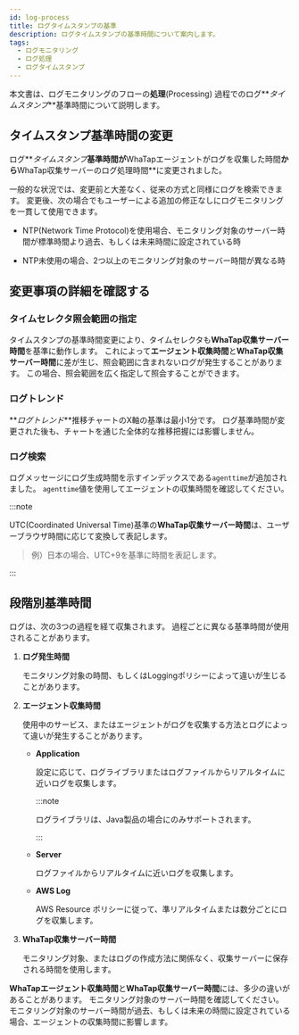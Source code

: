 ```yaml
---
id: log-process
title: ログタイムスタンプの基準
description: ログタイムスタンプの基準時間について案内します。
tags:
  - ログモニタリング
  - ログ処理
  - ログタイムスタンプ
---
```


本文書は、ログモニタリングのフローの**処理**(Processing) 過程でのログ**_タイムスタンプ_**基準時間について説明します。

## タイムスタンプ基準時間の変更

<ImgLang img="log-timestamp.png" desc="ログタイムスタンプ基準時間の変更" />

ログ**_タイムスタンプ_**基準時間が**WhaTapエージェントがログを収集した時間**から**WhaTap収集サーバーのログ処理時間**に変更されました。

一般的な状況では、変更前と大差なく、従来の方式と同様にログを検索できます。 変更後、次の場合でもユーザーによる追加の修正なしにログモニタリングを一貫して使用できます。

-   NTP(Network Time Protocol)を使用場合、モニタリング対象のサーバー時間が標準時間より過去、もしくは未来時間に設定されている時

-   NTP未使用の場合、2つ以上のモニタリング対象のサーバー時間が異なる時

## 変更事項の詳細を確認する

### タイムセレクタ照会範囲の指定

タイムスタンプの基準時間変更により、タイムセレクタも**WhaTap収集サーバー時間**を基準に動作します。 これによって**エージェント収集時間**と**WhaTap収集サーバー時間**に差が生じ、照会範囲に含まれないログが発生することがあります。 この場合、照会範囲を広く指定して照会することができます。

### ログトレンド

**_ログトレンド_**推移チャートのX軸の基準は最小1分です。 ログ基準時間が変更された後も、チャートを通じた全体的な推移把握には影響しません。

### ログ検索

ログメッセージにログ生成時間を示すインデックスである`agenttime`が追加されました。 `agenttime`値を使用してエージェントの収集時間を確認してください。

:::note 

UTC(Coordinated Universal Time)基準の**WhaTap収集サーバー時間**は、ユーザーブラウザ時間に応じて変換して表記します。

> 例）日本の場合、UTC+9を基準に時間を表記します。 

:::

## 段階別基準時間

ログは、次の3つの過程を経て収集されます。 過程ごとに異なる基準時間が使用されることがあります。 

1.  **ログ発生時間**

    モニタリング対象の時間、もしくはLoggingポリシーによって違いが生じることがあります。 

1.  **エージェント収集時間** 

    使用中のサービス、またはエージェントがログを収集する方法とログによって違いが発生することがあります。 

    * **Application**

      設定に応じて、ログライブラリまたはログファイルからリアルタイムに近いログを収集します。

      :::note 

      ログライブラリは、Java製品の場合にのみサポートされます。

      :::

    * **Server** 

      ログファイルからリアルタイムに近いログを収集します。

    * **AWS Log**

      AWS Resource ポリシーに従って、準リアルタイムまたは数分ごとにログを収集します。

1.  **WhaTap収集サーバー時間**

    モニタリング対象、またはログの作成方法に関係なく、収集サーバーに保存される時間を使用します。 

**WhaTapエージェント収集時間**と**WhaTap収集サーバー時間**には、多少の違いがあることがあります。 モニタリング対象のサーバー時間を確認してください。 モニタリング対象のサーバー時間が過去、もしくは未来の時間に設定されている場合、エージェントの収集時間に影響します。
